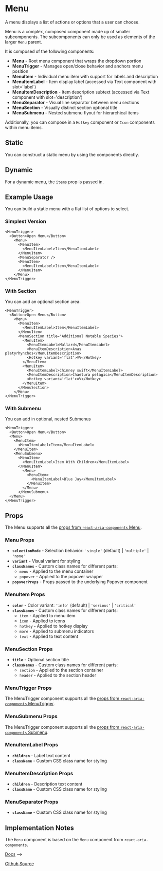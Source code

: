 

<Meta of={MenuStories} />

# Menu
A menu displays a list of actions or options that a user can choose.

Menu is a complex, composed component made up of smaller subcomponents. The subcomponents can only be used as elements of the larger `Menu` parent.

It is composed of the following components:

- **Menu** - Root menu component that wraps the dropdown portion
- **MenuTrigger** - Manages open/close behavior and anchors menu position
- **MenuItem** - Individual menu item with support for labels and description
- **MenuItemLabel** - Item display label (accessed via Text component with slot='label')
- **MenuItemDescription** - Item description subtext (accessed via Text component with slot='description')
- **MenuSeparator** - Visual line separator between menu sections
- **MenuSection** - Visually distinct section optional title
- **MenuSubmenu** - Nested submenu flyout for hierarchical items

Additionally, you can compose in a `Hotkey` component or `Icon` components within menu items.

## Static
You can construct a static menu by using the components directly.
<Canvas of={MenuStories.Basic} />

## Dynamic
For a dynamic menu, the `items` prop is passed in.
<Canvas of={MenuStories.Dynamic} />

## Example Usage
You can build a static menu with a flat list of options to select.

### Simplest Version
```
<MenuTrigger>
  <Button>Open Menu</Button>
    <Menu>
      <MenuItem>
        <MenuItemLabel>Item</MenuItemLabel>
      </MenuItem>
      <MenuSeparator />
      <MenuItem>
        <MenuItemLabel>Item</MenuItemLabel>
      </MenuItem>
    </Menu>
</MenuTrigger>
```

### With Section
You can add an optional section area.
```
<MenuTrigger>
  <Button>Open Menu</Button>
    <Menu>
      <MenuItem>
        <MenuItemLabel>Item</MenuItemLabel>
      </MenuItem>
      <MenuSection title='Additional Notable Species'>
        <MenuItem>
          <MenuItemLabel>Mallard</MenuItemLabel>
          <MenuItemDescription>Anas platyrhynchos</MenuItemDescription>
          <Hotkey variant='flat'>⌘V</Hotkey>
        </MenuItem>
        <MenuItem>
          <MenuItemLabel>Chimney swift</MenuItemLabel>
          <MenuItemDescription>Chaetura pelagica</MenuItemDescription>
          <Hotkey variant='flat'>⌘V</Hotkey>
        </MenuItem>
      </MenuSection>
    </Menu>
</MenuTrigger>
```

### With Submenu
You can add in optional, nested Submenus

```
<MenuTrigger>
  <Button>Open Menu</Button>
  <Menu>
    <MenuItem>
      <MenuItemLabel>Item</MenuItemLabel>
    </MenuItem>
    <MenuSubmenu>
      <MenuItem>
        <MenuItemLabel>Item With Children</MenuItemLabel>
      </MenuItem>
        <Menu>
          <MenuItem>
            <MenuItemLabel>Blue Jay</MenuItemLabel>
          </MenuItem>
        </Menu>
      </MenuSubmenu>
  </Menu>
</MenuTrigger>
```

## Props
The Menu supports all the [props from `react-aria-components` Menu](https://react-spectrum.adobe.com/react-aria/Menu.html#props).

### Menu Props
- **`selectionMode`** - Selection behavior: `'single'` (default) | `'multiple'` | `'none'`
- **`variant`** - Visual variant for styling
- **`classNames`** - Custom class names for different parts:
  - `menu` - Applied to the menu container
  - `popover` - Applied to the popover wrapper
- **`popoverProps`** - Props passed to the underlying Popover component

### MenuItem Props
- **`color`** - Color variant: `'info'` (default) | `'serious'` | `'critical'`
- **`classNames`** - Custom class names for different parts:
  - `item` - Applied to menu item
  - `icon` - Applied to icons
  - `hotkey` - Applied to hotkey display
  - `more` - Applied to submenu indicators
  - `text` - Applied to text content

### MenuSection Props
- **`title`** - Optional section title
- **`classNames`** - Custom class names for different parts:
  - `section` - Applied to the section container
  - `header` - Applied to the section header

### MenuTrigger Props
The MenuTrigger component supports all the [props from `react-aria-components` MenuTrigger](https://react-spectrum.adobe.com/react-area/Men.#menutrigger).

### MenuSubmenu Props
The MenuTrigger component supports all the [props from `react-aria-components` Submenu](https://react-spectrum.adobe.com/react-area/Menu.html#submenu).

### MenuItemLabel Props
- **`children`** - Label text content
- **`className`** - Custom CSS class name for styling

### MenuItemDescription Props
- **`children`** - Description text content
- **`className`** - Custom CSS class name for styling

### MenuSeparator Props
- **`className`** - Custom CSS class name for styling


## Implementation Notes

The `Menu` component is based on the `Menu` component from `react-aria-components`.

[Docs](https://react-spectrum.adobe.com/react-aria/Menu.html) -->

[Github Source](https://github.com/gohypergiant/standard-toolkit/tree/main/design-toolkit/components/src/components/menu)

